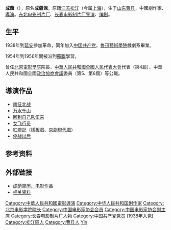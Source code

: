 '''成蔭'''（{{bd|1917年|1月21日|1984年|4月26日|catIdx=Cheng,成蔭}}），原名'''成蘊保'''，原籍[[江苏|江苏]][[松江县|松江]]（今属[[上海|上海]]），生于[[山东|山东]][[曹县|曹县]]，中國劇作家、[[導演|導演]]。[[东北电影制片厂|东北电影制片厂]]、[[长春电影制片厂|长春电影制片厂]][[导演|导演]]、[[编剧|编剧]]。

== 生平 ==
1938年到[[延安|延安]]參加革命，同年加入[[中国共产党|中国共产党]]。[[魯迅藝術學院|魯迅藝術學院]]戲劇系畢業。 

1954年到1956年間被派到[[蘇聯|蘇聯]]學習。

曾任[[北京電影學院|北京電影學院]]院長、[[中華人民共和國|中華人民共和國]][[全國人民代表大會|全國人民代表大會]]代表（第4屆）、中華人民共和國全國[[政治協商會議|政治協商會議]]委員（第5、第6屆）等公職。

== 導演作品 ==
* [[南征北战_(电影)|南征北战]]
* [[万水千山|万水千山]]
* [[回到自己队伍来|回到自己队伍来]]
* [[女飞行员|女飞行员]]
* [[紅燈記|紅燈記]]（[[樣板戲|樣板戲]]、[[京劇現代戲|京劇現代戲]]）
* [[停战以后|停战以后]]

== 参考资料 ==
{{reflist}}

== 外部链接 ==
* [http://kkuan.com/movie/成荫 成荫简历、电影作品] {{Wayback|url=http://kkuan.com/movie/%E6%88%90%E8%8D%AB |date=20210107152006 }}
* [http://www.ndcnc.gov.cn/datalib/2004/Celeb/DL/DL-64696 相关资料]

{{中国电影金鸡奖最佳导演}}
{{1987年红楼梦电视剧}}
{{中华全国电影艺术工作者协会第一届全国委员会}}
{{中国电影工作者协会第三届理事会}}
{{中国电影家协会第四届理事会}}
{{中国文学艺术界联合会第四届全国委员会}}

{{Authority control}}
{{DEFAULTSORT:Cheng成}}
[[Category:中華人民共和國電影導演|Category:中華人民共和國電影導演]]
[[Category:中华人民共和国剧作家|Category:中华人民共和国剧作家]]
[[Category:北京电影学院院长|Category:北京电影学院院长]]
[[Category:中国电影家协会会员|Category:中国电影家协会会员]]
[[Category:中国电影家协会副主席|Category:中国电影家协会副主席]]
[[Category:长春电影制片厂人物|Category:长春电影制片厂人物]]
[[Category:中国共产党党员_(1938年入党)|Category:中国共产党党员 (1938年入党)]]
[[Category:松江區人|Category:松江區人]]
[[Category:曹县人|Category:曹县人]]
[[Category:成姓|Yin]]